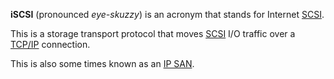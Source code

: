 '''iSCSI''' (pronounced ''eye-skuzzy'') is an acronym that stands for Internet [[wiktionary:SCSI|SCSI]].

This is a storage transport protocol that moves [[wiktionary:SCSI|SCSI]] I/O traffic over a [[wiktionary:TCP/IP|TCP/IP]] connection.

This is also some times known as an [[wiktionary:IP SAN|IP SAN]].